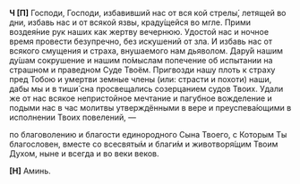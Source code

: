 **Ч [П]** Господи, Господи, избавивший нас от вся кой стрелы́, летящей во дни, избавь нас и от всякой язвы, краду́щейся во мгле. Прими воздея́ние рук наших как жертву вечернюю. Удостой нас и ночное время провести безупречно, без искушений от зла. И избавь нас от всякого смущения и страха, внушаемого нам дьяволом. Дару́й нашим ду́шам сокрушение и нашим по́мыслам попечение об испытании на страшном и праведном Суде Твоём. Пригвозди нашу плоть к страху пред Тобою и умертви земные члены (или: страсти и похоти) наши, дабы мы и в тиши́ сна просвещались созерцанием судов Твоих. Удали же от нас всякое непристойное мечтание и пагубное вожделение и подыми нас в час молитвы утверждёнными в вере и преуспева́ющими в исполнении Твоих повелений, —

по благоволению и благости единородного Сына Твоего, с Которым Ты благословен, вместе со всесвяты́м и благи́м и животворя́щим Твоим Духом, ныне и всегда и во веки веков.

**[Н]** Аминь.
